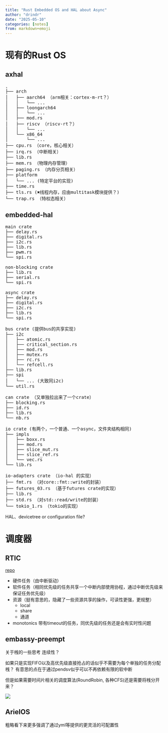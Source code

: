```yaml
---
title: "Rust Embedded OS and HAL about Async"
author: "drindr"
date: "2025-05-10"
categories: [notes]
from: markdown+emoji
---
```


# 现有的Rust OS
## axhal
::: {.callout-note collapse=true}
```{=html}
<pre>
.
├── arch
│   ├── aarch64 （arm相关：cortex-m-rt？）
│   │   └── ...
│   ├── loongarch64
│   │   └── ...
│   ├── mod.rs
│   ├── riscv （riscv-rt？）
│   │   └── ...
│   └── x86_64
│       └── ...
├── cpu.rs （core，核心相关）
├── irq.rs （中断相关）
├── lib.rs
├── mem.rs （物理内存管理）
├── paging.rs （内存分页相关）
├── platform
│   └── ... (特定平台的实现)
├── time.rs 
├── tls.rs (✖线程内存，应由multitask模块提供？)
└── trap.rs （特权态相关）
</pre>
```
:::

## embedded-hal
::: {.callout-note collapse=true}
```{=html}
<pre>
main crate
├── delay.rs
├── digital.rs
├── i2c.rs
├── lib.rs
├── pwm.rs
└── spi.rs

non-blocking crate
├── lib.rs
├── serial.rs
└── spi.rs

async crate
├── delay.rs
├── digital.rs
├── i2c.rs
├── lib.rs
└── spi.rs

bus crate (提供bus的共享实现)
├── i2c
│   ├── atomic.rs
│   ├── critical_section.rs
│   ├── mod.rs
│   ├── mutex.rs
│   ├── rc.rs
│   └── refcell.rs
├── lib.rs
├── spi
│   └── ... (大致同i2c)
└── util.rs

can crate （又单独拉出来了一个crate）
├── blocking.rs
├── id.rs
├── lib.rs
└── nb.rs

io crate (有两个，一个普通、一个async，文件夹结构相同)
├── impls
│   ├── boxx.rs
│   ├── mod.rs
│   ├── slice_mut.rs
│   ├── slice_ref.rs
│   └── vec.rs
└── lib.rs

io-adapters crate （io-hal 的实现）
├── fmt.rs （对core::fmt::write的封装）
├── futures_03.rs （基于futures crate的实现）
├── lib.rs
├── std.rs （对std::read/write的封装）
└── tokio_1.rs （tokio的实现）
</pre>
```
:::

HAL、devicetree or configuration file?

# 调度器
## RTIC
[repo](https://github.com/rtic-rs/rtic/tree/master?tab=readme-ov-file#user-content-fnref-1-4684bc6d6d200da7c78b8e35ad802237)

- 硬件任务（由中断驱动）
- 软件任务（相同优先级的任务共享一个中断内部使用协程，通过中断优先级来保证任务优先级）
- 资源（挺有意思的，隐藏了一些资源共享的操作，可读性更强，更规整）
    - local
    - share
    - 通道
- monotonics 带有timeout的任务，同优先级的任务还是会有实时性问题

## embassy-preempt
关于桟的一些思考
连续性？

如果只是实现FIFO以及高优先级直接抢占的话似乎不需要为每个单独的任务分配桟？
有意思的点在于通过pendsv似乎可以不再依赖有限的软中断

但是如果需要时间片相关的调度算法(RoundRobin, 各种CFS)还是需要将桟分开来？

![](understanding-fifo-sched.png)

## ArielOS
粗略看下来更多强调了通过yml等提供的更灵活的可配置性
